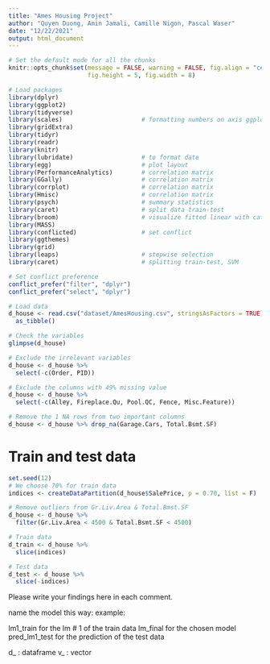 ```yaml
---
title: "Ames Housing Project"
author: "Quyen Duong, Amin Jamali, Camille Nigon, Pascal Waser"
date: "12/22/2021"
output: html_document
---
```


```r
# Set the default mode for all the chunks
knitr::opts_chunk$set(message = FALSE, warning = FALSE, fig.align = "center", 
                      fig.height = 5, fig.width = 8)
```

```r
# Load packages
library(dplyr)
library(ggplot2)
library(tidyverse)
library(scales)                      # formatting numbers on axis ggplot
library(gridExtra)
library(tidyr)
library(readr)
library(knitr)
library(lubridate)                   # to format date
library(egg)                         # plot layout 
library(PerformanceAnalytics)        # correlation matrix
library(GGally)                      # correlation matrix
library(corrplot)                    # correlation matrix
library(Hmisc)                       # correlation matrix
library(psych)                       # summary statistics
library(caret)                       # split data train-test
library(broom)                       # visualize fitted linear with categorical variable
library(MASS)
library(conflicted)                  # set conflict
library(ggthemes)
library(grid)
library(leaps)                       # stepwise selection
library(caret)                       # splitting train-test, SVM

# Set conflict preference
conflict_prefer("filter", "dplyr")
conflict_prefer("select", "dplyr")
```

```r
# Load data
d_house <- read.csv("dataset/AmesHousing.csv", stringsAsFactors = TRUE) %>% 
  as_tibble()

# Check the variables
glimpse(d_house)

# Exclude the irrelevant variables
d_house <- d_house %>% 
  select(-c(Order, PID))

# Exclude the columns with 49% missing value
d_house <- d_house %>% 
  select(-c(Alley, Fireplace.Qu, Pool.QC, Fence, Misc.Feature))

# Remove the 1 NA rows from two important columns
d_house <- d_house %>% drop_na(Garage.Cars, Total.Bsmt.SF)
```

# Train and test data

```r
set.seed(12)
# We choose 70% for train data
indices <- createDataPartition(d_house$SalePrice, p = 0.70, list = F)

# Remove outliers from Gr.Liv.Area & Total.Bmst.SF
d_house <- d_house %>%
  filter(Gr.Liv.Area < 4500 & Total.Bsmt.SF < 4500)

# Train data
d_train <- d_house %>%
  slice(indices)

# Test data
d_test <- d_house %>%
  slice(-indices) 
```

Please write your findings here in each comment. 

name the model this way: example: 

lm1_train for the lm # 1 of the train data
lm_final for the chosen model
pred_lm1_test for the prediction of the test data

d_ : dataframe
v_ : vector
